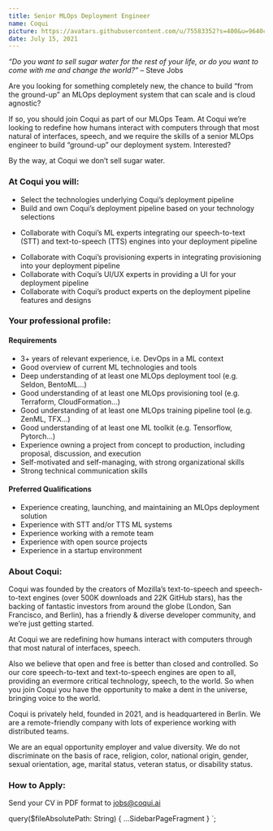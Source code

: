 ```yaml
---
title: Senior MLOps Deployment Engineer
name: Coqui
picture: https://avatars.githubusercontent.com/u/75583352?s=400&u=9640c480b84c161c8976d1ebbf2ec3f803f9d82e&v=4
date: July 15, 2021
---
```



_“Do you want to sell sugar water for the rest of your life, or do you want to come with me and change the world?”_
– Steve Jobs

Are you looking for something completely new, the chance to build “from the ground-up” an MLOps deployment system
that can scale and is cloud agnostic?

If so, you should join Coqui as part of our MLOps Team. At Coqui we’re looking to redefine how humans interact with
computers through that most natural of interfaces, speech, and we require the skills of a senior MLOps engineer to
build “ground-up” our deployment system. Interested?

By the way, at Coqui we don’t sell sugar water.

<!-- markdownlint-disable no-trailing-punctuation -->

### At Coqui you will:

- Select the technologies underlying Coqui’s deployment pipeline
- Build and own Coqui’s deployment pipeline based on your technology selections
<!-- markdownlint-disable line-length -->
- Collaborate with Coqui’s ML experts integrating our speech-to-text (STT) and text-to-speech (TTS) engines into your deployment pipeline
<!-- markdownlint-enable line-length -->
- Collaborate with Coqui’s provisioning experts in integrating provisioning into your deployment pipeline
- Collaborate with Coqui’s UI/UX experts in providing a UI for your deployment pipeline
- Collaborate with Coqui’s product experts on the deployment pipeline features and designs

### Your professional profile:

#### Requirements

- 3+ years of relevant experience, i.e. DevOps in a ML context
- Good overview of current ML technologies and tools
- Deep understanding of at least one MLOps deployment tool (e.g. Seldon, BentoML…)
- Good understanding of at least one MLOps provisioning tool (e.g. Terraform, CloudFormation…)
- Good understanding of at least one MLOps training pipeline tool (e.g. ZenML, TFX...)
- Good understanding of at least one ML toolkit (e.g. Tensorflow, Pytorch...)
- Experience owning a project from concept to production, including proposal, discussion, and execution
- Self-motivated and self-managing, with strong organizational skills
- Strong technical communication skills

#### Preferred Qualifications

- Experience creating, launching, and maintaining an MLOps deployment solution
- Experience with STT and/or TTS ML systems
- Experience working with a remote team
- Experience with open source projects
- Experience in a startup environment

### About Coqui:

Coqui was founded by the creators of Mozilla’s text-to-speech and speech-to-text engines (over 500K downloads and
22K GitHub stars), has the backing of fantastic investors from around the globe (London, San Francisco, and Berlin),
has a friendly & diverse developer community, and we’re just getting started.

At Coqui we are redefining how humans interact with computers through that most natural of interfaces, speech.

Also we believe that open and free is better than closed and controlled. So our core speech-to-text and text-to-speech
engines are open to all, providing an evermore critical technology, speech, to the world. So when you join Coqui
you have the opportunity to make a dent in the universe, bringing voice to the world.

Coqui is privately held, founded in 2021, and is headquartered in Berlin. We are a remote-friendly company with lots
of experience working with distributed teams.

We are an equal opportunity employer and value diversity. We do not discriminate on the basis of race, religion,
color, national origin, gender, sexual orientation, age, marital status, veteran status, or disability status.

### How to Apply:

Send your CV in PDF format to jobs@coqui.ai

<!-- markdownlint-enable line-length -->

  query($fileAbsolutePath: String) {
    ...SidebarPageFragment
  }
`;
